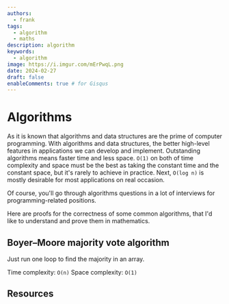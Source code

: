 ```yaml
---
authors:
  - frank
tags:
  - algorithm
  - maths
description: algorithm
keywords:
  - algorithm
image: https://i.imgur.com/mErPwqL.png
date: 2024-02-27
draft: false
enableComments: true # for Gisqus
---
```


# Algorithms

As it is known that algorithms and data structures are the prime of computer programming. With algorithms and data structures, the better high-level features in applications we can develop and implement. Outstanding algorithms means faster time and less space. `O(1)` on both of time complexity and space must be the best as taking the constant time and the constant space, but it's rarely to achieve in practice. Next, `O(log n)` is mostly desirable for most applications on real occasion.

Of course, you'll go through algorithms questions in a lot of interviews for programming-related positions.

Here are proofs for the correctness of some common algorithms, that I'd like to understand and prove them in mathematics.

<!--truncate-->

## Boyer–Moore majority vote algorithm

Just run one loop to find the majority in an array.

Time complexity: `O(n)`
Space complexity: `O(1)`


## Resources
